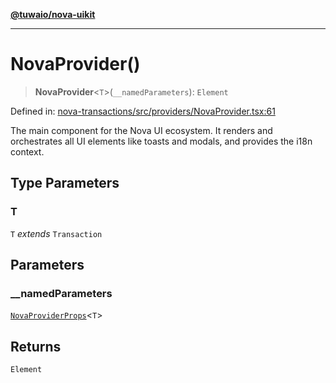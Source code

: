 [**@tuwaio/nova-uikit**](../../../../README.md)

***

# NovaProvider()

> **NovaProvider**\<`T`\>(`__namedParameters`): `Element`

Defined in: [nova-transactions/src/providers/NovaProvider.tsx:61](https://github.com/TuwaIO/nova-uikit/blob/64ac30667ed7d561db159acf3483498501f2cd23/packages/nova-transactions/src/providers/NovaProvider.tsx#L61)

The main component for the Nova UI ecosystem. It renders and orchestrates all
UI elements like toasts and modals, and provides the i18n context.

## Type Parameters

### T

`T` *extends* `Transaction`

## Parameters

### \_\_namedParameters

[`NovaProviderProps`](../type-aliases/NovaProviderProps.md)\<`T`\>

## Returns

`Element`
